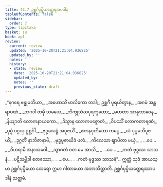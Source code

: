 ```yaml
---
title: 42.7 ဥစ္ဆင်္ဂပုပ္ဖိယတ္ထေရအပဒါန
tableOfContents: false
sidebar:
  order: 7
type: tipitaka
basket: su
book: ap1
review:
  current: review
  updated: '2025-10-20T21:21:04.936825'
  updated_by: ''
  notes: ''
  history:
  - state: review
    date: '2025-10-20T21:21:04.936825'
    updated_by: ''
    notes: ''
    previous_state: draft
---
```



<DynamicBreadcrumb />


<ReviewStatus review={frontmatter.review} showDetails={true} />

<HypothesisAnnotation frontmatter={frontmatter} />

<Division number="142" book="ap1" e="ch" v="20" p="440">

<Paragraph number="5403" type="verses" book="ap1">
_“နဂရေ ဗန္ဓုမတိယာ,_  
_အဟောသိံ မာလိကော တဒါ;_  
ဥစ္ဆင်္ဂံ ပူရယိတွာန,_  
_အဂမံ အန္တရာပဏံ._  

</Paragraph>

</Division>
<Division number="143" book="ap1" e="ch" v="20" p="441">

<Paragraph number="5404" type="verses" book="ap1">
_ဘဂဝါ တမှိ သမယေ,_  
_ဘိက္ခုသံဃပုရက္ခတော;_  
_မဟတာ အာနုဘာဝေန,_  
_နိယျာတိ လောကနာယကော._  

</Paragraph>

</Division>
<Division number="144" book="ap1" e="ch" v="20" p="441">

<Paragraph number="5405" type="verses" book="ap1">
_ဒိသွာန လောကပဇ္ဇောတံ,_  
_ဝိပဿိံ လောကတာရဏံ;_  
_ပုပ္ဖံ ပဂ္ဂယှ ဥစ္ဆင်္ဂါ,_  
_ဗုဒ္ဓသေဋ္ဌံ အပူဇယိံ._  

</Paragraph>

</Division>
<Division number="145" book="ap1" e="ch" v="20" p="441">

<Paragraph number="5406" type="verses" book="ap1">
_ဧကနဝုတိတော ကပ္ပေ,_  
_ယံ ပုပ္ဖမဘိပူဇယိံ;_  
_ဒုဂ္ဂတိံ နာဘိဇာနာမိ,_  
_ဗုဒ္ဓပူဇာယိဒံ ဖလံ._  

</Paragraph>

</Division>
<Division number="146" book="ap1" e="ch" v="20" p="441">

<Paragraph number="5407" type="verses" book="ap1">
_ကိလေသာ ဈာပိတာ မယှံ,_  
_ …ပေ… _  
_ဝိဟရာမိ အနာသဝေါ._  

</Paragraph>

</Division>
<Division number="147" book="ap1" e="ch" v="20" p="441">

<Paragraph number="5408" type="verses" book="ap1">
_သွာဂတံ ဝတ မေ အာသိ,_  
_ …ပေ… _  
_ကတံ ဗုဒ္ဓဿ သာသနံ._  

</Paragraph>

</Division>
<Division number="148" book="ap1" e="ch" v="20" p="441">

<Paragraph number="5409" type="verses" book="ap1">
_ပဋိသမ္ဘိဒါ စတဿော,_  
_ …ပေ… _  
_ကတံ ဗုဒ္ဓဿ သာသနံ”._  

</Paragraph>

<Paragraph number="5410" book="ap1">
ဣတ္ထံ သုဒံ အာယသ္မာ ဥစ္ဆင်္ဂပုပ္ဖိယော ထေရော ဣမာ ဂါထာယော အဘာသိတ္ထာတိ.

</Paragraph>
</Division>

<Paragraph number="5411" type="center" book="ap1">
ဥစ္ဆင်္ဂပုပ္ဖိယတ္ထေရဿာပဒါနံ သတ္တမံ.
</Paragraph>